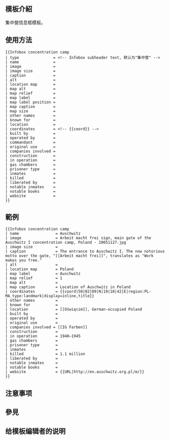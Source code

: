 <includeonly><!-- 在這裡加入模板的保護標識 --></includeonly><noinclude>{{Documentation subpage}}</noinclude>
<!-- 在本行下編輯模板說明 -->
== 模板介紹 ==
集中營信息框模板。

== 使用方法 ==
{{Generic template demo| type| name| image| image size| caption| alt| location map = World | map alt| map relief| map label| map label position| map caption| map size = 300| other names| known for| location| coordinates = {{coord|0|0}} | built by| operated by| commandant| original use| construction| in operation| gas chambers| prisoner type| inmates| killed| liberated by| notable inmates| notable books| website}}
<pre style="overflow: auto;">
{{Infobox concentration camp
| type               = <!-- Infobox subheader text, 默认为"集中营" -->
| name               = 
| image              = 
| image size         = 
| caption            = 
| alt                = 
| location map       = 
| map alt            = 
| map relief         = 
| map label          = 
| map label position = 
| map caption        = 
| map size           = 
| other names        = 
| known for          = 
| location           = 
| coordinates        = <!-- {{coord}} -->
| built by           = 
| operated by        = 
| commandant         = 
| original use       =
| companies involved =
| construction       = 
| in operation       = 
| gas chambers       = 
| prisoner type      = 
| inmates            = 
| killed             = 
| liberated by       = 
| notable inmates    = 
| notable books      = 
| website            = 
}}
</pre>

== 範例 ==
{{Infobox concentration camp
| name                = Auschwitz
| image               = Arbeit macht frei sign, main gate of the Auschwitz I concentration camp, Poland - 20051127.jpg
| image size          = 
| caption             = The entrance to Auschwitz I. The now notorious motto over the gate, "[[Arbeit macht frei]]", translates as "Work makes you free."
| alt                 = 
| location map        = Poland
| map label           = Auschwitz
| map relief          = 1
| map alt             = 
| map caption         = Location of Auschwitz in Poland
| coordinates         = {{coord|50|02|09|N|19|10|42|E|region:PL-MA_type:landmark}}
| other names         = 
| known for           = 
| location            = [[Oświęcim]], German-occupied Poland
| built by            = 
| operated by         = 
| companies involved = [[IG Farben]]
| original use        = 
| construction        = 
| in operation        = 1940–1945
| gas chambers        = 
| prisoner type       = 
| inmates             = 
| killed              = 1.1 million
| liberated by        = 
| notable inmates     = 
| notable books       = 
| website             = {{URL|http://en.auschwitz.org.pl/m/}}
}}
<pre style="overflow: auto;">
{{Infobox concentration camp
| name                = Auschwitz
| image               = Arbeit macht frei sign, main gate of the Auschwitz I concentration camp, Poland - 20051127.jpg
| image size          = 
| caption             = The entrance to Auschwitz I. The now notorious motto over the gate, "[[Arbeit macht frei]]", translates as "Work makes you free."
| alt                 = 
| location map        = Poland
| map label           = Auschwitz
| map relief          = 1
| map alt             = 
| map caption         = Location of Auschwitz in Poland
| coordinates         = {{coord|50|02|09|N|19|10|42|E|region:PL-MA_type:landmark|display=inline,title}}
| other names         = 
| known for           = 
| location            = [[Oświęcim]], German-occupied Poland
| built by            = 
| operated by         = 
| original use        = 
| companies involved = [[IG Farben]]
| construction        = 
| in operation        = 1940–1945
| gas chambers        = 
| prisoner type       = 
| inmates             = 
| killed              = 1.1 million
| liberated by        = 
| notable inmates     = 
| notable books       = 
| website             = {{URL|http://en.auschwitz.org.pl/m/}}
}}
</pre>

== 注意事项 ==

== 參見 ==

== 给模板编辑者的说明 ==

<includeonly>
<!-- 本行下加入模板的分類 -->

</includeonly>
